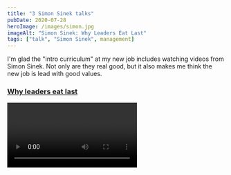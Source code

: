 ```yaml
---
title: "3 Simon Sinek talks"
pubDate: 2020-07-28
heroImage: /images/simon.jpg
imageAlt: "Simon Sinek: Why Leaders Eat Last"
tags: ["talk", "Simon Sinek", management]
---
```


I'm glad the "intro curriculum" at my new job includes watching videos from Simon Sinek. Not only are they real good, but it also makes me think the new job is lead with good values.

### [Why leaders eat last](https://www.youtube.com/watch?v=ReRcHdeUG9Y)

<Video url="https://www.youtube.com/watch?v=ReRcHdeUG9Y" />

Extend the circle of safety to the outer parts of the organisation. When employees feels safe and trusted, they can spend they energy being creative and productive.

**Accomplish this by:**
- Spending time and energy with your colleagues. Talk to them instead of emailing them, be helpful and generous.
- Avoid politics inside the organisation.
- Don't steal credit or hand out blame
- Have each others backs

### [Millennials in the workplace](https://www.youtube.com/watch?v=hER0Qp6QJNU&t=9s)

<Video url="https://www.youtube.com/watch?v=hER0Qp6QJNU"  />

Millennials have grown up in decades filled with instant gratification, parents telling them they're special and constant access to dopamine drips through cell phones and social media, Netflix and Spotify. This takes away from focus on things that take time: building meaningful relationships, self confidence, learning new skills and "making an impact" (whatever that means).

**Tips for millennials:**
- Leave your phone at home, off/silent when you go out with friends.
- Leave your phone outside your bedroom when you go to bed.
- Things that matter do not come easily nor pay off quickly: skills, love, relationships, self confidence and job satisfaction. **But don't forget to work on them.**

### [Most leaders don't even know the game they are in](https://www.youtube.com/watch?v=RyTQ5-SQYTo)

<Video url="https://www.youtube.com/watch?v=RyTQ5-SQYTo" />

**The talk has 2 parts: Empathy and Perspective**. Empathy (the first 20 minutes) is more or less a duplicate of the previous video, Millennials in the workplace, and what they/we need from a workplace: trust and meaningful relationships. _Only difference is that his audience is now shifted from millennials themselves to their parent generation (which is interesting in itself, seeing how he phrases himself a bit differently)_ This is set up in contrast to typical 40 year old business theories like maximising shareholder value – _"It's like a coach prioritising the needs of the fans over the needs of the players"_.

The last 10 minutes is on Perspective: Business is an Infinite game, as opposed to an Finite game. There is no nr. 1 company and you can not "win". It's about the next 50 years, not the next 3 months. A good leader takes a hit a quarter to avoid a mass layoff, and in return gains trust from the employees. Over time, actions like that fosters a feeling of safety in the workplace, a


### Own thoughts

Simon is great! He's pushing some really good values about caring for each other, patience and about leading with compassion and trust. I also love the moments where one word in his sentence comes out with an English dialect. He's so good at speaking that these short moments stand out :)

- There are too many notifications, on our phones and computers. Turn them off! Nothing burned down because you didn't reply to a notif (It would've burned down because you didn't pick up your phone).
- Care about the people in your life, friends and colleagues. Ask them for help when you need it, notice when things are off and then ask them how they're doing.

_Last note: Not all his might not apply to startups and scaleups. It could really be about this quarters numbers for non-established companies (disclaimer: I just read [Blitzscaling](https://www.blitzscaling.com/))_


